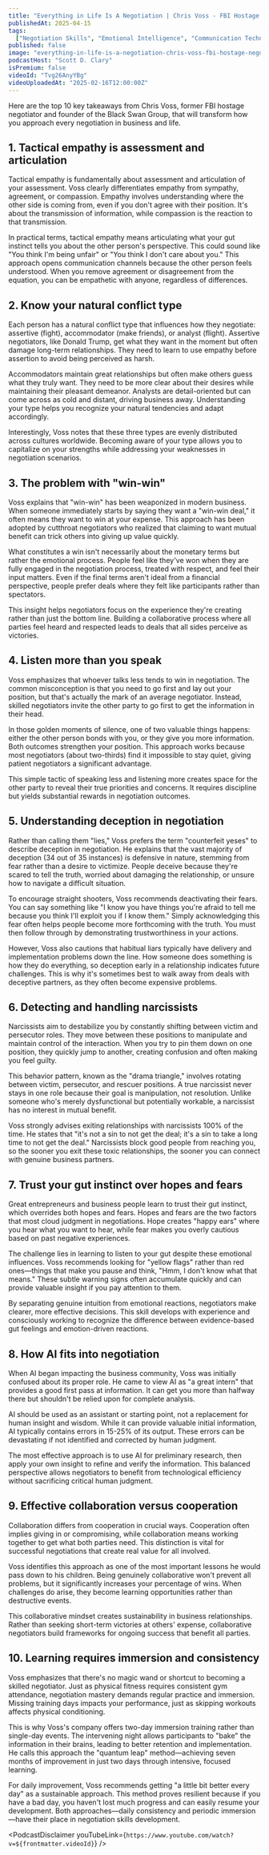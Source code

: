 ```yaml
---
title: "Everything in Life Is A Negotiation | Chris Voss - FBI Hostage Negotiator"
publishedAt: 2025-04-15
tags:
  ["Negotiation Skills", "Emotional Intelligence", "Communication Techniques"]
published: false
image: "everything-in-life-is-a-negotiation-chris-voss-fbi-hostage-negotiator.jpg"
podcastHost: "Scott D. Clary"
isPremium: false
videoId: "Tvg26AnyYBg"
videoUploadedAt: "2025-02-16T12:00:00Z"
---
```



<PodcastSummaryPageLayout frontmatter={frontmatter}>

Here are the top 10 key takeaways from Chris Voss, former FBI hostage negotiator and founder of the Black Swan Group, that will transform how you approach every negotiation in business and life.

## 1. Tactical empathy is assessment and articulation

Tactical empathy is fundamentally about assessment and articulation of your assessment. Voss clearly differentiates empathy from sympathy, agreement, or compassion. Empathy involves understanding where the other side is coming from, even if you don't agree with their position. It's about the transmission of information, while compassion is the reaction to that transmission.

In practical terms, tactical empathy means articulating what your gut instinct tells you about the other person's perspective. This could sound like "You think I'm being unfair" or "You think I don't care about you." This approach opens communication channels because the other person feels understood. When you remove agreement or disagreement from the equation, you can be empathetic with anyone, regardless of differences.

## 2. Know your natural conflict type

Each person has a natural conflict type that influences how they negotiate: assertive (fight), accommodator (make friends), or analyst (flight). Assertive negotiators, like Donald Trump, get what they want in the moment but often damage long-term relationships. They need to learn to use empathy before assertion to avoid being perceived as harsh.

Accommodators maintain great relationships but often make others guess what they truly want. They need to be more clear about their desires while maintaining their pleasant demeanor. Analysts are detail-oriented but can come across as cold and distant, driving business away. Understanding your type helps you recognize your natural tendencies and adapt accordingly.

Interestingly, Voss notes that these three types are evenly distributed across cultures worldwide. Becoming aware of your type allows you to capitalize on your strengths while addressing your weaknesses in negotiation scenarios.

## 3. The problem with "win-win"

Voss explains that "win-win" has been weaponized in modern business. When someone immediately starts by saying they want a "win-win deal," it often means they want to win at your expense. This approach has been adopted by cutthroat negotiators who realized that claiming to want mutual benefit can trick others into giving up value quickly.

What constitutes a win isn't necessarily about the monetary terms but rather the emotional process. People feel like they've won when they are fully engaged in the negotiation process, treated with respect, and feel their input matters. Even if the final terms aren't ideal from a financial perspective, people prefer deals where they felt like participants rather than spectators.

This insight helps negotiators focus on the experience they're creating rather than just the bottom line. Building a collaborative process where all parties feel heard and respected leads to deals that all sides perceive as victories.

## 4. Listen more than you speak

Voss emphasizes that whoever talks less tends to win in negotiation. The common misconception is that you need to go first and lay out your position, but that's actually the mark of an average negotiator. Instead, skilled negotiators invite the other party to go first to get the information in their head.

In those golden moments of silence, one of two valuable things happens: either the other person bonds with you, or they give you more information. Both outcomes strengthen your position. This approach works because most negotiators (about two-thirds) find it impossible to stay quiet, giving patient negotiators a significant advantage.

This simple tactic of speaking less and listening more creates space for the other party to reveal their true priorities and concerns. It requires discipline but yields substantial rewards in negotiation outcomes.

## 5. Understanding deception in negotiation

Rather than calling them "lies," Voss prefers the term "counterfeit yeses" to describe deception in negotiation. He explains that the vast majority of deception (34 out of 35 instances) is defensive in nature, stemming from fear rather than a desire to victimize. People deceive because they're scared to tell the truth, worried about damaging the relationship, or unsure how to navigate a difficult situation.

To encourage straight shooters, Voss recommends deactivating their fears. You can say something like "I know you have things you're afraid to tell me because you think I'll exploit you if I know them." Simply acknowledging this fear often helps people become more forthcoming with the truth. You must then follow through by demonstrating trustworthiness in your actions.

However, Voss also cautions that habitual liars typically have delivery and implementation problems down the line. How someone does something is how they do everything, so deception early in a relationship indicates future challenges. This is why it's sometimes best to walk away from deals with deceptive partners, as they often become expensive problems.

## 6. Detecting and handling narcissists

Narcissists aim to destabilize you by constantly shifting between victim and persecutor roles. They move between these positions to manipulate and maintain control of the interaction. When you try to pin them down on one position, they quickly jump to another, creating confusion and often making you feel guilty.

This behavior pattern, known as the "drama triangle," involves rotating between victim, persecutor, and rescuer positions. A true narcissist never stays in one role because their goal is manipulation, not resolution. Unlike someone who's merely dysfunctional but potentially workable, a narcissist has no interest in mutual benefit.

Voss strongly advises exiting relationships with narcissists 100% of the time. He states that "it's not a sin to not get the deal; it's a sin to take a long time to not get the deal." Narcissists block good people from reaching you, so the sooner you exit these toxic relationships, the sooner you can connect with genuine business partners.

## 7. Trust your gut instinct over hopes and fears

Great entrepreneurs and business people learn to trust their gut instinct, which overrides both hopes and fears. Hopes and fears are the two factors that most cloud judgment in negotiations. Hope creates "happy ears" where you hear what you want to hear, while fear makes you overly cautious based on past negative experiences.

The challenge lies in learning to listen to your gut despite these emotional influences. Voss recommends looking for "yellow flags" rather than red ones—things that make you pause and think, "Hmm, I don't know what that means." These subtle warning signs often accumulate quickly and can provide valuable insight if you pay attention to them.

By separating genuine intuition from emotional reactions, negotiators make clearer, more effective decisions. This skill develops with experience and consciously working to recognize the difference between evidence-based gut feelings and emotion-driven reactions.

## 8. How AI fits into negotiation

When AI began impacting the business community, Voss was initially confused about its proper role. He came to view AI as "a great intern" that provides a good first pass at information. It can get you more than halfway there but shouldn't be relied upon for complete analysis.

AI should be used as an assistant or starting point, not a replacement for human insight and wisdom. While it can provide valuable initial information, AI typically contains errors in 15-25% of its output. These errors can be devastating if not identified and corrected by human judgment.

The most effective approach is to use AI for preliminary research, then apply your own insight to refine and verify the information. This balanced perspective allows negotiators to benefit from technological efficiency without sacrificing critical human judgment.

## 9. Effective collaboration versus cooperation

Collaboration differs from cooperation in crucial ways. Cooperation often implies giving in or compromising, while collaboration means working together to get what both parties need. This distinction is vital for successful negotiations that create real value for all involved.

Voss identifies this approach as one of the most important lessons he would pass down to his children. Being genuinely collaborative won't prevent all problems, but it significantly increases your percentage of wins. When challenges do arise, they become learning opportunities rather than destructive events.

This collaborative mindset creates sustainability in business relationships. Rather than seeking short-term victories at others' expense, collaborative negotiators build frameworks for ongoing success that benefit all parties.

## 10. Learning requires immersion and consistency

Voss emphasizes that there's no magic wand or shortcut to becoming a skilled negotiator. Just as physical fitness requires consistent gym attendance, negotiation mastery demands regular practice and immersion. Missing training days impacts your performance, just as skipping workouts affects physical conditioning.

This is why Voss's company offers two-day immersion training rather than single-day events. The intervening night allows participants to "bake" the information in their brains, leading to better retention and implementation. He calls this approach the "quantum leap" method—achieving seven months of improvement in just two days through intensive, focused learning.

For daily improvement, Voss recommends getting "a little bit better every day" as a sustainable approach. This method proves resilient because if you have a bad day, you haven't lost much progress and can easily resume your development. Both approaches—daily consistency and periodic immersion—have their place in negotiation skills development.

<PodcastDisclaimer
  youTubeLink={`https://www.youtube.com/watch?v=${frontmatter.videoId}`}
/>

</PodcastSummaryPageLayout>
